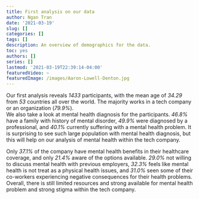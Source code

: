 ```yaml
---
title: First analysis on our data
author: Ngan Tran
date: '2021-03-19'
slug: []
categories: []
tags: []
description: An overview of demographics for the data. 
toc: yes
authors: []
series: []
lastmod: '2021-03-19T22:39:14-04:00'
featuredVideo: ~
featuredImage: /images/Aaron-Lowell-Denton.jpg
---
```


Our first analysis reveals *1433* participants, with the mean age of *34.29* from *53* countries all over the world. The majority works in a tech company or an organization (*79.9%*).  
We also take a look at mental health diagnosis for the participants. *46.8%* have a family with history of mental disorder, *49.9%* were diagnosed by a professional, and *40.1%* currently suffering with a mental health problem. It is surprising to see such large population with mental health diagnosis, but this will help on our analysis of mental health within the tech company.  

Only *37.1%* of the company have mental health benefits in their healthcare coverage, and only *21.4%* aware of the options available. 
*29.0%* not willing to discuss mental health with previous employers, *32.3%* feels like mental health is not treat as a physical health issues, and *31.0%* seen some of their co-workers experiencing negative consequences for their health problems. Overall, there is still limited resources and strong available for mental health problem and strong stigma within the tech company. 